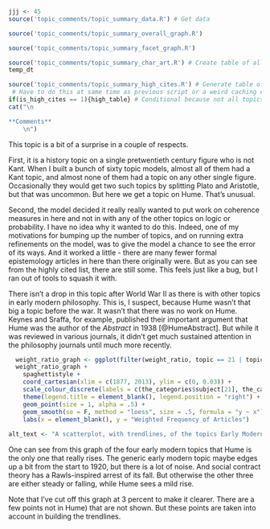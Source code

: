 ```r
jjj <- 45
source('topic_comments/topic_summary_data.R') # Get data
```

```r
source('topic_comments/topic_summary_overall_graph.R')
```

```r
source('topic_comments/topic_summary_facet_graph.R')
```

```r
source('topic_comments/topic_summary_char_art.R') # Create table of all articles in topic
temp_dt
```

```r
source('topic_comments/topic_summary_high_cites.R') # Generate table of highly cited articles. 
 # Have to do this at same time as previous script or a weird caching error occurs.
if(is_high_cites == 1){high_table} # Conditional because not all topics have high cites
cat("\n

**Comments**
	\n")
```

This topic is a bit of a surprise in a couple of respects. 

First, it is a history topic on a single pretwentieth century figure who is not Kant. When I built a bunch of sixty topic models, almost all of them had a Kant topic, and almost none of them had a topic on any other single figure. Occasionally they would get two such topics by splitting Plato and Aristotle, but that was uncommon. But here we get a topic on Hume. That's unusual.

Second, the model decided it really really wanted to put work on coherence measures in here and not in with any of the other topics on logic or probability. I have no idea why it wanted to do this. Indeed, one of my motivations for bumping up the number of topics, and on running extra refinements on the model, was to give the model a chance to see the error of its ways. And it worked a little - there are many fewer formal epistemology articles in here than there originally were. But as you can see from the highly cited list, there are still some. This feels just like a bug, but I ran out of tools to squash it with.

There isn't a drop in this topic after World War II as there is with other topics in early modern philosophy. This is, I suspect, because Hume wasn't that big a topic before the war. It wasn't that there was no work on Hume. Keynes and Sraffa, for example, published their important argument that Hume was the author of the _Abstract_ in 1938 [@HumeAbstract]. But while it was reviewed in various journals, it didn't get much sustained attention in the philosophy journals until much more recently.

```r
  weight_ratio_graph <- ggplot(filter(weight_ratio, topic == 21 | topic == 31 | topic == 32 | topic == 45), aes(x = year, y = y, color=topic, group=topic))
  weight_ratio_graph + 
    spaghettistyle +
    coord_cartesian(xlim = c(1877, 2013), ylim = c(0, 0.03)) +
    scale_colour_discrete(labels = c(the_categories$subject[21], the_categories$subject[31], the_categories$subject[32], the_categories$subject[45])) + 
    theme(legend.title = element_blank(), legend.position = "right") +
    geom_point(size = 1, alpha = .5) +
    geom_smooth(se = F, method = "loess", size = .5, formula = "y ~ x") +
    labs(x = element_blank(), y = "Weighted Frequency of Articles")
  
alt_text <- "A scatterplot, with trendlines, of the topics Early Modern, Social Contract Theory, Kant, and Hume. In the early years, Hume is the smallest by a long way. But the other three fall a lot, and Hume gently rises, so that in recent years Social Contract is by far the smallest, and the other three are similar in size."
```

One can see from this graph of the four early modern topics that Hume is the only one that really rises. The generic early modern topic maybe edges up a bit from the start to 1920, but there is a lot of noise. And social contract theory has a Rawls-inspired arrest of its fall. But otherwise the other three are either steady or falling, while Hume sees a mild rise.

Note that I’ve cut off this graph at 3 percent to make it clearer. There are a few points not in Hume) that are not shown. But these points are taken into account in building the trendlines.

